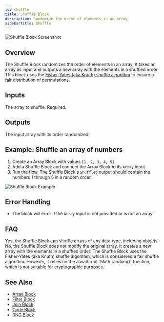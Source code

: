 ```yaml
---
id: shuffle
title: Shuffle Block
description: Randomize the order of elements in an array
sidebarTitle: Shuffle
---
```


![Shuffle Block Screenshot](./assets/shuffle-block.png)

## Overview

The Shuffle Block randomizes the order of elements in an array. It takes an array as input and outputs a new array with the elements in a shuffled order. This block uses the [Fisher-Yates (aka Knuth) shuffle algorithm](https://en.wikipedia.org/wiki/Fisher%E2%80%93Yates_shuffle) to ensure a fair distribution of permutations.

## Inputs

<ParamField path="Array" type="any[]">
  The array to shuffle. Required.
</ParamField>

## Outputs

<ResponseField name="Shuffled" type="any[]">
  The input array with its order randomized.
</ResponseField>

## Example: Shuffle an array of numbers

1. Create an Array Block with values `[1, 2, 3, 4, 5]`.
2. Add a Shuffle Block and connect the Array Block to its `Array` input.
3. Run the flow. The Shuffle Block's `Shuffled` output should contain the numbers 1 through 5 in a random order.

<Frame>
  <img src="./assets/shuffle-block-example-01.png" alt="Shuffle Block Example" />
</Frame>

## Error Handling

- The block will error if the `Array` input is not provided or is not an array.

## FAQ

<AccordionGroup>
  <Accordion title="Can I shuffle an array of objects?">
    Yes, the Shuffle Block can shuffle arrays of any data type, including objects.
  </Accordion>

  <Accordion title="Does the Shuffle Block modify the original array?">
    No, the Shuffle Block does not modify the original array. It creates a new array with the elements in a shuffled order.
  </Accordion>

  <Accordion title="Is the shuffle algorithm truly random?">
    The Shuffle Block uses the Fisher-Yates (aka Knuth) shuffle algorithm, which is considered a fair shuffle algorithm. However, it relies on the JavaScript `Math.random()` function, which is not suitable for cryptographic purposes.
  </Accordion>
</AccordionGroup>

## See Also

- [Array Block](/block-reference/data/array)
- [Filter Block](/block-reference/modifiers/filter)
- [Join Block](/block-reference/modifiers/join)
- [Code Block](/block-reference/modifiers/code)
- [RNG Block](/block-reference/modifiers/rng)
